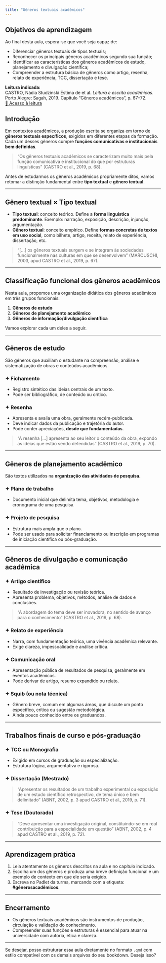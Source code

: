 ```yaml
---
title: "Gêneros textuais acadêmicos"
---
```


## Objetivos de aprendizagem

Ao final desta aula, espera-se que você seja capaz de:

- Diferenciar gêneros textuais de tipos textuais;
- Reconhecer os principais gêneros acadêmicos segundo sua função;
- Identificar as características dos gêneros acadêmicos de estudo, planejamento e divulgação científica;
- Compreender a estrutura básica de gêneros como artigo, resenha, relato de experiência, TCC, dissertação e tese.

:::{#leitura}
**Leitura indicada:**  
CASTRO, Nádia Studzinski Estima de et al. *Leitura e escrita acadêmicas*. Porto Alegre: Sagah, 2019. Capítulo “Gêneros acadêmicos”, p. 67–72.  
[🔗 Acesso à leitura](vbk://9788533500228/page/67)
:::

## Introdução

Em contextos acadêmicos, a produção escrita se organiza em torno de **gêneros textuais específicos**, exigidos em diferentes etapas da formação. Cada um desses gêneros cumpre **funções comunicativas e institucionais bem definidas**.

> “Os gêneros textuais acadêmicos se caracterizam muito mais pela função comunicativa e institucional do que por estruturas linguísticas” (CASTRO et al., 2019, p. 68).

Antes de estudarmos os gêneros acadêmicos propriamente ditos, vamos retomar a distinção fundamental entre **tipo textual** e **gênero textual**.

---

## Gênero textual × Tipo textual

:::{.destaque}
- **Tipo textual**: conceito teórico. Define a **forma linguística predominante**. Exemplo: narração, exposição, descrição, injunção, argumentação.
- **Gênero textual**: conceito empírico. Define **formas concretas de textos em uso social**, como bilhete, artigo, receita, relato de experiência, dissertação, etc.
:::

> “[...] os gêneros textuais surgem e se integram às sociedades funcionalmente nas culturas em que se desenvolvem” (MARCUSCHI, 2003, apud CASTRO et al., 2019, p. 67).

---

## Classificação funcional dos gêneros acadêmicos

Nesta aula, propomos uma organização didática dos gêneros acadêmicos em três grupos funcionais:

1. **Gêneros de estudo**
2. **Gêneros de planejamento acadêmico**
3. **Gêneros de informação/divulgação científica**

Vamos explorar cada um deles a seguir.

---

## Gêneros de estudo

São gêneros que auxiliam o estudante na compreensão, análise e sistematização de obras e conteúdos acadêmicos.

### ✦ Fichamento
- Registro sintético das ideias centrais de um texto.
- Pode ser bibliográfico, de conteúdo ou crítico.

### ✦ Resenha
- Apresenta e avalia uma obra, geralmente recém-publicada.
- Deve indicar dados da publicação e trajetória do autor.
- Pode conter apreciações, **desde que fundamentadas**.

> “A resenha [...] apresenta ao seu leitor o conteúdo da obra, expondo as ideias que estão sendo defendidas” (CASTRO et al., 2019, p. 70).

---

## Gêneros de planejamento acadêmico

São textos utilizados na **organização das atividades de pesquisa**.

### ✦ Plano de trabalho
- Documento inicial que delimita tema, objetivos, metodologia e cronograma de uma pesquisa.

### ✦ Projeto de pesquisa
- Estrutura mais ampla que o plano.
- Pode ser usado para solicitar financiamento ou inscrição em programas de iniciação científica ou pós-graduação.

---

## Gêneros de divulgação e comunicação acadêmica

### ✦ Artigo científico
- Resultado de investigação ou revisão teórica.
- Apresenta problema, objetivos, métodos, análise de dados e conclusões.

> “A abordagem do tema deve ser inovadora, no sentido de avanço para o conhecimento” (CASTRO et al., 2019, p. 68).

### ✦ Relato de experiência
- Narra, com fundamentação teórica, uma vivência acadêmica relevante.
- Exige clareza, impessoalidade e análise crítica.

### ✦ Comunicação oral
- Apresentação pública de resultados de pesquisa, geralmente em eventos acadêmicos.
- Pode derivar de artigo, resumo expandido ou relato.

### ✦ Squib (ou nota técnica)
- Gênero breve, comum em algumas áreas, que discute um ponto específico, crítica ou sugestão metodológica.
- Ainda pouco conhecido entre os graduandos.

---

## Trabalhos finais de curso e pós-graduação

### ✦ TCC ou Monografia
- Exigido em cursos de graduação ou especialização.
- Estrutura lógica, argumentativa e rigorosa.

### ✦ Dissertação (Mestrado)
> “Apresentar os resultados de um trabalho experimental ou exposição de um estudo científico retrospectivo, de tema único e bem delimitado” (ABNT, 2002, p. 3 apud CASTRO et al., 2019, p. 71).

### ✦ Tese (Doutorado)
> “Deve apresentar uma investigação original, constituindo-se em real contribuição para a especialidade em questão” (ABNT, 2002, p. 4 apud CASTRO et al., 2019, p. 72).

---

## Aprendizagem prática

1. Leia atentamente os gêneros descritos na aula e no capítulo indicado.
2. Escolha um dos gêneros e produza uma breve definição funcional e um exemplo de contexto em que ele seria exigido.
3. Escreva no Padlet da turma, marcando com a etiqueta: **#gênerosacadêmicos**.

---

## Encerramento

:::{.destaque}
- Os gêneros textuais acadêmicos são instrumentos de produção, circulação e validação do conhecimento.
- Compreender suas funções e estruturas é essencial para atuar na universidade com autoria, ética e clareza.
:::

---

Se desejar, posso estruturar essa aula diretamente no formato `.qmd` com estilo compatível com os demais arquivos do seu bookdown. Deseja isso?
